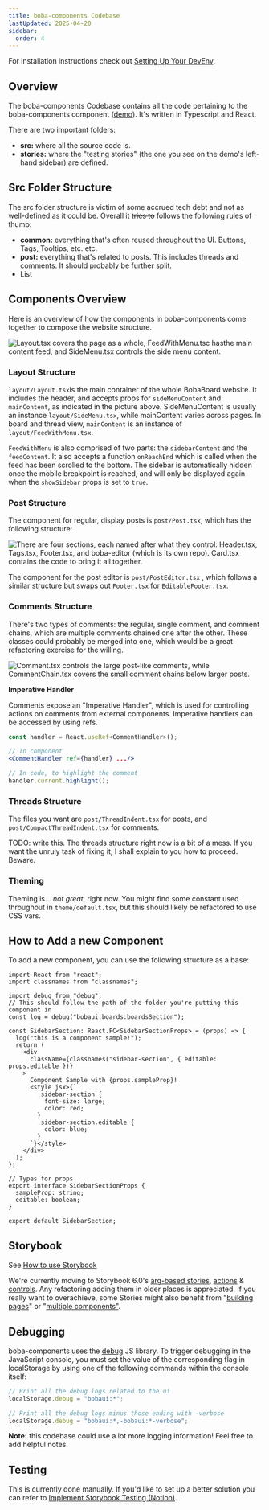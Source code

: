 ```yaml
---
title: boba-components Codebase
lastUpdated: 2025-04-20
sidebar:
  order: 4
---
```


For installation instructions check out
[Setting Up Your DevEnv](/development/start-developing/setting-up-dev-env).

## Overview

The boba-components Codebase contains all the code pertaining to the
boba-components component ([demo](https://bobaboard-ui.netlify.app/)). It's
written in Typescript and React.

There are two important folders:

- **src:** where all the source code is.
- **stories:** where the "testing stories" (the one you see on the demo's
  left-hand sidebar) are defined.

## Src Folder Structure

The src folder structure is victim of some accrued tech debt and not as
well-defined as it could be. Overall it ~~tries to~~ follows the following rules
of thumb:

- **common:** everything that's often reused throughout the UI. Buttons, Tags,
  Tooltips, etc. etc.
- **post:** everything that's related to posts. This includes threads and
  comments. It should probably be further split.
- List

## Components Overview

Here is an overview of how the components in boba-components come together to
compose the website structure.

![Layout.tsx covers the page as a whole, FeedWithMenu.tsc hasthe main content feed, and SideMenu.tsx controls the side menu content.](../../../../assets/img/legacy/ui.png)

### Layout Structure

`layout/Layout.tsx`is the main container of the whole BobaBoard website. It
includes the header, and accepts props for `sideMenuContent` and `mainContent`,
as indicated in the picture above. SideMenuContent is usually an instance
`layout/SideMenu.tsx`, while mainContent varies across pages. In board and
thread view, `mainContent` is an instance of `layout/FeedWithMenu.tsx`.

`FeedWithMenu` is also comprised of two parts: the `sidebarContent` and the
`feedContent`. It also accepts a function `onReachEnd` which is called when the
feed has been scrolled to the bottom. The sidebar is automatically hidden once
the mobile breakpoint is reached, and will only be displayed again when the
`showSidebar` props is set to `true`.

### Post Structure

The component for regular, display posts is `post/Post.tsx`, which has the
following structure:

![There are four sections, each named after what they control: Header.tsx, Tags.tsx, Footer.tsx, and boba-editor (which is its own repo). Card.tsx contains the code to bring it all together.](../../../../assets/img/legacy/poststructure.png)

The component for the post editor is `post/PostEditor.tsx` , which follows a
similar structure but swaps out `Footer.tsx` for `EditableFooter.tsx`.

### Comments Structure

There's two types of comments: the regular, single comment, and comment chains,
which are multiple comments chained one after the other. These classes could
probably be merged into one, which would be a great refactoring exercise for the
willing.

![Comment.tsx controls the large post-like comments, while CommentChain.tsx covers the small comment chains below larger posts.](../../../../assets/img/legacy/comment.png)

**Imperative Handler**

Comments expose an "Imperative Handler", which is used for controlling actions
on comments from external components. Imperative handlers can be accessed by
using refs.

```jsx
const handler = React.useRef<CommentHandler>();

// In component
<CommentHandler ref={handler} .../>

// In code, to highlight the comment
handler.current.highlight();
```

### Threads Structure

The files you want are `post/ThreadIndent.tsx` for posts, and
`post/CompactThreadIndent.tsx` for comments.

TODO: write this. The threads structure right now is a bit of a mess. If you
want the unruly task of fixing it, I shall explain to you how to proceed.
Beware.

### Theming

Theming is... _not great_, right now. You might find some constant used
throughout in `theme/default.tsx`, but this should likely be refactored to use
CSS vars.

## How to Add a new Component

To add a new component, you can use the following structure as a base:

```tsx
import React from "react";
import classnames from "classnames";

import debug from "debug";
// This should follow the path of the folder you're putting this component in
const log = debug("bobaui:boards:boardsSection");

const SidebarSection: React.FC<SidebarSectionProps> = (props) => {
  log("this is a component sample!");
  return (
    <div
      className={classnames("sidebar-section", { editable: props.editable })}
    >
      Component Sample with {props.sampleProp}!
      <style jsx>{`
        .sidebar-section {
          font-size: large;
          color: red;
        }
        .sidebar-section.editable {
          color: blue;
        }
      `}</style>
    </div>
  );
};

// Types for props
export interface SidebarSectionProps {
  sampleProp: string;
  editable: boolean;
}

export default SidebarSection;
```

## Storybook

See [How to use Storybook](./howtouse-storybook)

We're currently moving to Storybook 6.0's
[arg-based stories](https://storybook.js.org/docs/react/writing-stories/introduction#using-args),
[actions](https://storybook.js.org/docs/react/essentials/actions) &
[controls](https://storybook.js.org/docs/react/essentials/controls). Any
refactoring adding them in older places is appreciated. If you really want to
overachieve, some Stories might also benefit from
"[building pages](https://storybook.js.org/docs/react/workflows/build-pages-with-storybook)"
or
"[multiple components"](https://storybook.js.org/docs/react/workflows/stories-for-multiple-components).

## Debugging

boba-components uses the [debug](https://www.npmjs.com/package/debug) JS
library. To trigger debugging in the JavaScript console, you must set the value
of the corresponding flag in localStorage by using one of the following commands
within the console itself:

```jsx
// Print all the debug logs related to the ui
localStorage.debug = "bobaui:*";

// Print all the debug logs minus those ending with -verbose
localStorage.debug = "bobaui:*,-bobaui:*-verbose";
```

**Note:** this codebase could use a lot more logging information! Feel free to
add helpful notes.

## Testing

This is currently done manually. If you'd like to set up a better solution you
can refer to
[Implement Storybook Testing (Notion)](https://www.notion.so/Implement-Storybook-Testing-d4d15ca68a3c4183b5cc67fcf8dd7d06).
